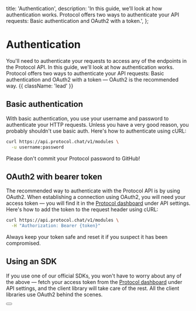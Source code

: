   title: 'Authentication',
  description:
    'In this guide, we’ll look at how authentication works. Protocol offers two ways to authenticate your API requests: Basic authentication and OAuth2 with a token.',
};

# Authentication

You'll need to authenticate your requests to access any of the endpoints in the Protocol API. In this guide,
we'll look at how authentication works. Protocol offers two ways to authenticate your API requests: Basic
authentication and OAuth2 with a token — OAuth2 is the recommended way. {{ className: 'lead' }}

## Basic authentication

With basic authentication, you use your username and password to authenticate your HTTP requests. Unless you
have a very good reason, you probably shouldn't use basic auth. Here's how to authenticate using cURL:

```bash {{ title: 'Example request with basic auth' }}
curl https://api.protocol.chat/v1/modules \
  -u username:password
```

Please don't commit your Protocol password to GitHub!

## OAuth2 with bearer token

The recommended way to authenticate with the Protocol API is by using OAuth2. When establishing a connection
using OAuth2, you will need your access token — you will find it in the [Protocol dashboard](#) under API
settings. Here's how to add the token to the request header using cURL:

```bash {{ title: 'Example request with bearer token' }}
curl https://api.protocol.chat/v1/modules \
  -H "Authorization: Bearer {token}"
```

Always keep your token safe and reset it if you suspect it has been compromised.

## Using an SDK

If you use one of our official SDKs, you won't have to worry about any of the above — fetch your access token
from the [Protocol dashboard](#) under API settings, and the client library will take care of the rest. All
the client libraries use OAuth2 behind the scenes.

<div className="not-prose">
  <Button href="/sdks" variant="text" arrow="right" children="Check out our list of first-party SDKs" />
</div>
